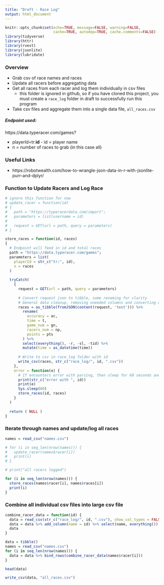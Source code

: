 ```yaml
---
title: "Draft - Race Log"
output: html_document
---
```


```r
knitr::opts_chunk$set(echo=TRUE, message=FALSE, warning=FALSE,
                      cache=TRUE, autodep=TRUE, cache.comments=FALSE)
library(tidyverse)
library(httr)
library(rvest)
library(jsonlite)
library(lubridate)
```

### Overview
- Grab csv of race names and races
- Update all racers before aggregating data
- Get all races from each racer and log them individually in csv files
  - this folder is ignored in github, so if you have cloned this project, you must create a `race_log` folder in draft to successfully run this program
- Take csv files and aggregate them into a single data file, `all_races.csv`

##### Endpoint used:
https://data.typeracer.com/games?

- playerId=tr:**id** - id = player name
- n = number of races to grab (in this case all)

### Useful Links
- https://robotwealth.com/how-to-wrangle-json-data-in-r-with-jsonlite-purr-and-dplyr/

### Function to Update Racers and Log Race

``` r
# ignore this function for now 
# update_racer = function(id)
# {
#   path = "https://typeracerdata.com/import";
#   parameters = list(username = id)
#   
#   request = GET(url = path, query = parameters)
# }

store_races = function(id, races)
{
  # Endpoint will feed in id and total races
  path = "https://data.typeracer.com/games";
  parameters = list(
    playerId = str_c("tr:", id),
    n = races
  )
  
  tryCatch(
    {
      request = GET(url = path, query = parameters)
  
      # Convert request json to tibble, some renaming for clarity
      # General data cleanup, removing uneeded columns and converting datetimes
      races = as_tibble(fromJSON(content(request, 'text'))) %>% 
        rename(
          accuracy = ac,
          time = t,
          game_num = gn,
          racers_num = np,
          points = pts
        ) %>% 
        select(everything(), -r, -sl, -tid) %>% 
        mutate(time = as_datetime(time))
      
      # Write to csv in race_log folder with id
      write_csv(races, str_c("race_log/", id, ".csv"))
    },
    error = function(e) {
      # If encounters error with parsing, then sleep for 60 seconds and try again
      print(str_c("error with ", id))
      print(e)
      Sys.sleep(60)
      store_races(id, races)
    }
  )
  
  return ( NULL )
}
```

### Iterate through names and update/log all races
``` r
names = read_csv("names.csv")

# for (i in seq_len(nrow(names))) {
#   update_racer(names$racer[i])
#   print(i)
# }

# print("all racers logged")

for (i in seq_len(nrow(names))) {
  store_races(names$racer[i], names$races[i])
  print(i)
}
```


### Combine all individual csv files into large csv file
``` r
combine_racer_data = function(id) {
  data = read_csv(str_c("race_log/", id, ".csv"), show_col_types = FALSE)
  data = data %>% add_column(name = id) %>% select(name, everything())
  data
}

data = tibble()
names = read_csv("names.csv")
for (i in seq_len(nrow(names))) {
  data = data %>% bind_rows(combine_racer_data(names$racer[i]))
}

head(data)

write_csv(data, "all_races.csv")
```
